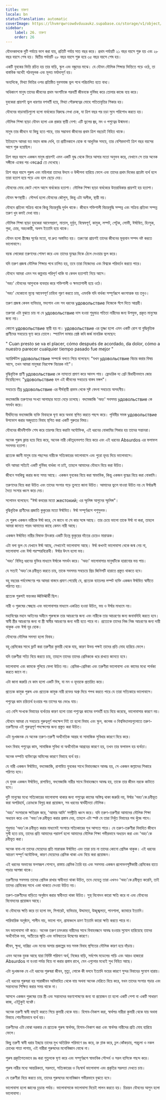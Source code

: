 ```yaml
---
title: তারুণ্য
locale: bn
statusTranslation: automatic
coverImage: https://lhvmrqwrcowdvduuaukz.supabase.co/storage/v1/object/public/strapi-uploads/small_cover-educacion-fundamental.webp-2d51a7828a2b1309555be27f7e2a61a0.webp
sidebar:
    label: 26. তারুণ্য
    order: 26
---
```

যৌবনকালকে দুটি পর্যায়ে ভাগ করা যায়, প্রতিটি পর্যায় সাত বছর করে। প্রথম পর্যায়টি ২১ বছর বয়সে শুরু হয় এবং ২৮ বছর বয়সে শেষ হয়। দ্বিতীয় পর্যায়টি ২৮ বছর বয়সে শুরু হয়ে ৩৫ বছর বয়সে শেষ হয়।

একটি যুবকের ভিত্তি রচিত হয় তার বাড়ি, স্কুল এবং বন্ধুদের মাঝে। যে যৌবন মৌলিক শিক্ষার ভিত্তিতে গড়ে ওঠে, তা বাস্তবিক অর্থেই গঠনমূলক এবং মূলত মর্যাদাপূর্ণ হয়।

অন্যদিকে, মিথ্যা ভিত্তির ওপর প্রতিষ্ঠিত যুবসমাজ ভুল পথে পরিচালিত হতে বাধ্য।

অধিকাংশ মানুষ তাদের জীবনের প্রথম অংশটিকে পরবর্তী জীবনকে দুর্বিষহ করে তোলার কাজে ব্যয় করে।

যুবকেরা প্রায়শই ভুল ধারণার বশবর্তী হয়ে, মিথ্যা পৌরুষত্বের মোহে পতিতাবৃত্তির শিকার হয়।

যৌবনের বাড়াবাড়িগুলো হলো বার্ধক্যের বিরুদ্ধে লেখা চেক, যা ত্রিশ বছর পর চড়া সুদে পরিশোধ করতে হয়।

মৌলিক শিক্ষা ছাড়া যৌবন হলো এক প্রকার স্থায়ী নেশা: এটি ভুলের জ্বর, মদ ও পশুত্বের উন্মাদনা।

মানুষ তার জীবনে যা কিছু হতে পারে, তার সম্ভাবনা জীবনের প্রথম ত্রিশ বছরেই নিহিত থাকে।

ইতিহাসে আমরা যত মহান কাজ দেখি, তা প্রাচীনকালে হোক বা আধুনিক সময়ে, তার বেশিরভাগই ত্রিশ বছর বয়সের আগে শুরু হয়েছিল।

ত্রিশ বছর বয়সে একজন মানুষ প্রায়শই এমন একটি যুদ্ধ থেকে ফিরে আসার মতো অনুভব করে, যেখানে সে তার অনেক সঙ্গীকে একের পর একcad তে দেখেছে।

ত্রিশ বছর বয়সে পুরুষ এবং মহিলারা তাদের উদ্যম ও উদ্দীপনা হারিয়ে ফেলে এবং তাদের প্রথম দিকের প্রচেষ্টা ব্যর্থ হলে তারা হতাশ হয়ে পড়ে এবং হাল ছেড়ে দেয়।

যৌবনের মোহ কেটে গেলে আসে বার্ধক্যের হতাশা। মৌলিক শিক্ষা ছাড়া বার্ধক্যের উত্তরাধিকার প্রায়শই হয় হতাশা।

যৌবন ক্ষণস্থায়ী। সৌন্দর্য হলো যৌবনের জৌলুস, কিন্তু এটা অলীক, স্থায়ী নয়।

যৌবনে প্রতিভা সক্রিয় থাকে কিন্তু বিচারবুদ্ধি দুর্বল থাকে। জীবনে শক্তিশালী বিচারবুদ্ধি সম্পন্ন এবং সক্রিয় প্রতিভা সম্পন্ন তরুণ খুব কমই দেখা যায়।

মৌলিক শিক্ষা ছাড়া যুবকেরা আবেগপ্রবণ, মাতাল, দুর্বৃত্ত, বিদ্বেষপূর্ণ, কামুক, লম্পট, পেটুক, লোভী, ঈর্ষান্বিত, হিংসুক, গুণ্ডা, চোর, অহংকারী, অলস ইত্যাদি হয়ে থাকে।

যৌবন হলো গ্রীষ্মের সূর্যের মতো, যা দ্রুত অস্তমিত হয়। তরুণেরা প্রায়শই তাদের জীবনের মূল্যবান সম্পদ নষ্ট করতে ভালোবাসে।

বয়স্ক লোকেরা তরুণদের শোষণ করে এবং তাদের যুদ্ধের দিকে ঠেলে দেওয়ার ভুল করে।

যদি তরুণ প্রজন্ম মৌলিক শিক্ষার পথে চালিত হয়, তবে তারা নিজেদের এবং বিশ্বকে পরিবর্তন করতে পারে।

যৌবনে আমরা এমন সব কল্পনায় পরিপূর্ণ থাকি যা কেবল হতাশাই নিয়ে আসে।

'অহং' যৌবনের আগুনকে ব্যবহার করে শক্তিশালী ও ক্ষমতাশালী হয়ে ওঠে।

'অহং' যেকোনো মূল্যে আবেগপূর্ণ চাহিদা পূরণ করতে চায়, এমনকি যদি বার্ধক্য সম্পূর্ণরূপে ধ্বংসাত্মক হয় তবুও।

তরুণ প্রজন্ম কেবল ব্যভিচার, মদ্যপান এবং সব ধরনের удовольствие নিজেকে সঁপে দিতে আগ্রহী।

তরুণরা এটা বুঝতে চায় না যে удовольствие দাস হওয়া শুধুমাত্র পতিতা নারীদের জন্য উপযুক্ত, প্রকৃত মানুষের জন্য নয়।

কোনো удовольствие স্থায়ী হয় না। удовольствие এর তৃষ্ণা হলো এমন একটি রোগ যা বুদ্ধিবৃত্তিক প্রাণীদের সবচেয়ে ঘৃণ্য করে তোলে। স্প্যানিশ ভাষার শ্রেষ্ঠ কবি জর্জ মানরিক বলেছেন:

" Cuan presto se va el placer,
cómo después de acordado,
da dolor,
cómo a nuestro parecer
cualquier tiempo pasado fue mejor "

অ্যারিস্টটল удовольствие সম্পর্কে বলতে গিয়ে বলেছেন: "যখন удовольствие বিচার করার বিষয় আসে, তখন আমরা মানুষরা নিরপেক্ষ বিচারক নই"।

বুদ্ধিবৃত্তিক প্রাণী удовольствие কে ন্যায্যতা প্রমাণ করে আনন্দ পায়। ফ্রেডরিক দ্য গ্রেট দ্বিধাহীনভাবে জোর দিয়েছিলেন: "удовольствие হল এই জীবনের সবচেয়ে বাস্তব মঙ্গল"।

সবচেয়ে তীব্র удовольствие এর দীর্ঘস্থায়ী প্রভাব থেকে সৃষ্ট বেদনা সবচেয়ে অসহনীয়।

বদমেজাজি তরুণদের সংখ্যা আগাছার মতো বেড়ে চলেছে। বদমেজাজি 'অহং' সবসময় удовольствие কে সমর্থন করে।

দীর্ঘদিনের বদমেজাজি ব্যক্তি বিবাহকে ঘৃণা করে অথবা স্থগিত করতে পছন্দ করে। পৃথিবীর সমস্ত удовольствие উপভোগ করার অজুহাতে বিবাহ স্থগিত করা একটি গুরুতর বিষয়।

যৌবনের জীবনীশক্তি শেষ করে তারপর বিয়ে করাটা অযৌক্তিক, এই ধরনের বোকামির শিকার হয় তাদের সন্তানরা।

অনেক পুরুষ ক্লান্ত হয়ে বিয়ে করে, অনেক নারী কৌতূহলবশত বিয়ে করে এবং এই ধরনের Absurdos এর ফলাফল সবসময় হতাশা।

প্রত্যেক জ্ঞানী মানুষ তার পছন্দের নারীকে সত্যিকারের ভালোবাসে এবং পুরো হৃদয় দিয়ে ভালোবাসে।

যদি আমরা সত্যিই একটি দুর্বিষহ বার্ধক্য না চাই, তাহলে আমাদের যৌবনে বিয়ে করা উচিত।

জীবনে সবকিছু করার জন্য সময় আছে। একজন যুবকের বিয়ে করা স্বাভাবিক, কিন্তু একজন বৃদ্ধের বিয়ে করা বোকামি।

তরুণদের বিয়ে করা উচিত এবং তাদের সংসার গড়ে তুলতে জানা উচিত। আমাদের ভুলে যাওয়া উচিত নয় যে ঈর্ষারূপী দৈত্য সংসার ধ্বংস করে দেয়।

সলোমন বলেছেন: "ঈর্ষা কবরের মতো жестокий; এর স্ফুলিঙ্গ আগুনের স্ফুলিঙ্গ"।

বুদ্ধিবৃত্তিক প্রাণীদের প্রজাতি কুকুরের মতো ঈর্ষান্বিত। ঈর্ষা সম্পূর্ণরূপে পশুসুলভ।

যে পুরুষ একজন নারীকে ঈর্ষা করে, সে জানে না সে কার সঙ্গে আছে। তার চেয়ে ভালো তাকে ঈর্ষা না করা, তাহলে আমরা জানতে পারব আমাদের কাছে কেমন নারী আছে।

একজন ঈর্ষান্বিত নারীর বিষাক্ত চিৎকার একটি হিংস্র কুকুরের দাঁতের চেয়েও মারাত্মক।

এটা বলা ভুল যে যেখানে ঈর্ষা আছে, সেখানেই ভালোবাসা আছে। ঈর্ষা কখনই ভালোবাসা থেকে জন্ম নেয় না, ভালোবাসা এবং ঈর্ষা পরস্পরবিরোধী। ঈর্ষার উৎস হলো ভয়।

'অহং' বিভিন্ন ধরনের যুক্তির মাধ্যমে ঈর্ষাকে সমর্থন করে। 'অহং' ভালোবাসার মানুষটিকে হারানোর ভয় পায়।

যে সত্যই 'অহং'কে দ্রবীভূত করতে চায়, তাকে সবসময় সবচেয়ে প্রিয় জিনিসটি হারাতে প্রস্তুত থাকতে হবে।

বহু বছরের পর্যবেক্ষণের পর আমরা বাস্তবে প্রমাণ পেয়েছি যে, প্রত্যেক ব্যাচেলর লম্পট ব্যক্তি একজন ঈর্ষান্বিত স্বামীতে পরিণত হয়।

প্রত্যেক পুরুষই ভয়ংকর व्यভিचारी ছিল।

নারী ও পুরুষের স্বেচ্ছায় এবং ভালোবাসার মাধ্যমে একত্রিত হওয়া উচিত, ভয় ও ঈর্ষার মাধ্যমে নয়।

মহাবিশ্বের মহান আইনের অধীনে পুরুষকে তার আচরণের জন্য এবং নারীকে তার আচরণের জন্য জবাবদিহি করতে হবে। স্বামী স্ত্রীর আচরণের জন্য বা স্ত্রী স্বামীর আচরণের জন্য দায়ী হতে পারে না। প্রত্যেকে তাদের নিজ নিজ আচরণের জন্য দায়ী থাকুক এবং ঈর্ষা দূর হোক।

যৌবনের মৌলিক সমস্যা হলো বিবাহ।

বহু প্রেমিকের সাথে ফ্লার্ট করা তরুণীরা কুমারী থেকে যায়, কারণ উভয় পক্ষই তাদের প্রতি মোহ হারিয়ে ফেলে।

যদি তরুণীরা সত্যি বিয়ে করতে চায়, তাহলে তাদের তাদের প্রেমিককে ধরে রাখতে জানতে হবে।

ভালোবাসা এবং কামকে গুলিয়ে ফেলা উচিত নয়। প্রেমিক-প্রেমিকা এবং তরুণীরা ভালোবাসা এবং কামের মধ্যে পার্থক্য করতে জানে না।

এটা জানা জরুরি যে কাম হলো একটি বিষ, যা মন ও হৃদয়কে প্রতারিত করে।

প্রত্যেক কামুক পুরুষ এবং প্রত্যেক কামুক নারী রক্তের অশ্রু দিয়ে শপথ করতে পারে যে তারা সত্যিকারে ভালোবাসে।

পশুত্বের কাম চরিতার্থ হওয়ার পর তাসের ঘর ভেঙে যায়।

এত বেশি সংখ্যক বিবাহের ব্যর্থতার কারণ হলো তারা পশুত্বের কামের বশবর্তী হয়ে বিয়ে করেছে, ভালোবাসার কারণে নয়।

যৌবনে আমরা যে সবচেয়ে গুরুত্বপূর্ণ পদক্ষেপ নিই তা হলো বিবাহ এবং স্কুল, কলেজ ও বিশ্ববিদ্যালয়গুলোতে তরুণ-তরুণীদের এই গুরুত্বপূর্ণ পদক্ষেপের জন্য প্রস্তুত করা উচিত।

এটা দুঃখজনক যে অনেক তরুণ-তরুণী অর্থনৈতিক আগ্রহ বা সামাজিক সুবিধার কারণে বিয়ে করে।

যখন বিবাহ পশুত্বের কাম, সামাজিক সুবিধা বা অর্থনৈতিক আগ্রহের কারণে হয়, তখন তার ফলাফল হয় ব্যর্থতা।

অনেক দম্পতি ব্যক্তিত্বের অমিলের কারণে বিবাহে ব্যর্থ হয়।

যে নারী একজন ঈর্ষান্বিত, বদমেজাজি, রাগান্বিত যুবকের সাথে বিবাহবন্ধনে আবদ্ধ হয়, সে একজন জল্লাদের শিকারে পরিণত হবে।

যে যুবক একজন ঈর্ষান্বিত, রাগান্বিত, বদমেজাজি নারীর সাথে বিবাহবন্ধনে আবদ্ধ হয়, তাকে তার জীবন নরকে কাটাতে হবে।

দুটি মানুষের মধ্যে সত্যিকারের ভালোবাসা থাকার জন্য পশুত্বের কামের অস্তিত্ব থাকা জরুরি নয়, ঈর্ষার 'অহং'কে দ্রবীভূত করা অপরিহার্য, ক্রোধকে বিলুপ্ত করা প্রয়োজন, সব ধরনের স্বার্থহীনতা মৌলিক।

'অহং' সংসারকে ক্ষতিগ্রস্ত করে, 'আমার আমি' সম্প্রীতি ধ্বংস করে। যদি তরুণ-তরুণীরা আমাদের মৌলিক শিক্ষা অধ্যয়ন করে এবং 'অহং'কে দ্রবীভূত করার প্রস্তাব দেয়, তাহলে এটা স্পষ্ট যে তারা নিখুঁত বিবাহের পথ খুঁজে পাবে।

শুধুমাত্র 'অহং'কে দ্রবীভূত করার মাধ্যমেই সংসারে সত্যিকারের সুখ আসতে পারে। যে তরুণ-তরুণীরা বিবাহিত জীবনে সুখী হতে চায়, তাদের প্রতি আমাদের পরামর্শ হলো আমাদের মৌলিক শিক্ষা গভীরভাবে অধ্যয়ন করা এবং 'অহং'কে দ্রবীভূত করা।

অনেক বাবা-মা তাদের মেয়েদের প্রতি মারাত্মক ঈর্ষান্বিত এবং তারা চায় না তাদের কোনো প্রেমিক থাকুক। এই ধরনের আচরণ সম্পূর্ণ অযৌক্তিক, কারণ মেয়েদের প্রেমিক থাকা এবং বিয়ে করা প্রয়োজন।

এই ধরনের অভাবের ফলস্বরূপ গোপনে, রাস্তায় প্রেমিক তৈরি হয় এবং সবসময় একজন প্রলোভনসৃষ্টিকারী প্রেমিকের হাতে পড়ার আশঙ্কা থাকে।

তরুণীদের সবসময় তাদের প্রেমিক রাখার স্বাধীনতা থাকা উচিত, তবে যেহেতু তারা এখনও 'অহং'কে দ্রবীভূত করেনি, তাই তাদের প্রেমিকের সাথে একা থাকতে দেওয়া উচিত নয়।

তরুণ-তরুণীদের বাড়িতে অনুষ্ঠান করার স্বাধীনতা থাকা উচিত। সুস্থ বিনোদন কারো ক্ষতি করে না এবং যৌবনের বিনোদনের প্রয়োজন আছে।

যা যৌবনের ক্ষতি করে তা হলো মদ, সিগারেট, ব্যভিচার, উদ্দামতা, উচ্ছৃঙ্খলতা, পানশালা, ক্যাবারে ইত্যাদি।

পারিবারিক অনুষ্ঠান, শালীন নাচ, ভালো গান, গ্রামাঞ্চলে ভ্রমণ ইত্যাদি কারো ক্ষতি করতে পারে না।

মন ভালোবাসা নষ্ট করে। অনেক তরুণ চমৎকার নারীদের সাথে বিবাহবন্ধনে আবদ্ধ হওয়ার সুযোগ হারিয়েছে তাদের অর্থনৈতিক ভয়, অতীতের স্মৃতি এবং ভবিষ্যতের উদ্বেগের কারণে।

জীবন, ক্ষুধা, দারিদ্র্য এবং মনের অসার প্রকল্পের ভয় সমস্ত বিবাহ স্থগিতের মৌলিক কারণ হয়ে দাঁড়ায়।

এমন অনেক যুবক আছে যারা নির্দিষ্ট পরিমাণ অর্থ, নিজের বাড়ি, সর্বশেষ মডেলের গাড়ি এবং আরও হাজারো Absurdos না হওয়া পর্যন্ত বিয়ে না করার প্রস্তাব রাখে, যেন এগুলোর মধ্যেই সুখ নিহিত আছে।

এটা দুঃখজনক যে এই ধরনের পুরুষরা জীবন, মৃত্যু, লোকে কী বলবে ইত্যাদি ভয়ের কারণে সুন্দর বিবাহের সুযোগ হারায়।

এই ধরনের পুরুষরা হয় সারাজীবন অবিবাহিত থেকে যায় অথবা অনেক দেরিতে বিয়ে করে, যখন তাদের সংসার গড়ার এবং সন্তানদের শিক্ষিত করার সময় থাকে না।

আসলে একজন পুরুষের তার স্ত্রী এবং সন্তানদের ভরণপোষণের জন্য যা প্রয়োজন তা হলো একটি পেশা বা একটি সাধারণ কাজ, এইটুকুই যথেষ্ট।

অনেক তরুণী স্বামী বাছাই করতে গিয়ে কুমারী থেকে যায়। হিসাব-নিকাশ করা, স্বার্থপর নারীরা কুমারী থেকে যায় অথবা বিবাহে শোচনীয়ভাবে ব্যর্থ হয়।

তরুণীদের এটা বোঝা দরকার যে প্রত্যেক পুরুষ স্বার্থপর, হিসাব-নিকাশ করা এবং স্বার্থপর নারীদের প্রতি মোহ হারিয়ে ফেলে।

কিছু তরুণী স্বামী ধরার ইচ্ছায় তাদের মুখ অতিরিক্ত পরিমাণে রঙ করে, ভ্রু প্লাক করে, চুল কোঁকড়ায়, পরচুলা ও নকল চোখের পাতা লাগায়, এই নারীরা পুরুষদের মনোবিজ্ঞান বোঝে না।

পুরুষ প্রকৃতিগতভাবে রঙ করা পুতুলকে ঘৃণা করে এবং সম্পূর্ণরূপে স্বাভাবিক সৌন্দর্য ও সরল হাসিকে পছন্দ করে।

পুরুষ নারীর মধ্যে আন্তরিকতা, সরলতা, সত্যিকারের ও নিঃস্বার্থ ভালোবাসা এবং প্রকৃতির সরলতা দেখতে চায়।

যে তরুণীরা বিয়ে করতে চায়, তাদের পুরুষদের মনোবিজ্ঞান গভীরভাবে বুঝতে হবে।

ভালোবাসা হলো জ্ঞানের চূড়ান্ত পর্যায়। ভালোবাসাকে ভালোবাসা দিয়েই লালন করতে হয়। চিরন্তন যৌবনের আগুন হলো ভালোবাসা।
